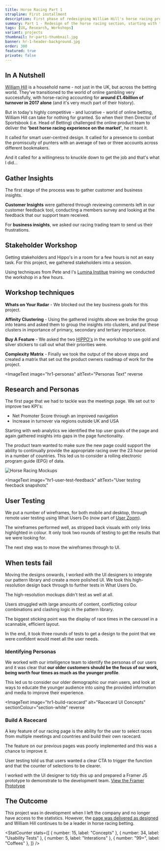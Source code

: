 ```yaml
---
title: Horse Racing Part 1
strapline: First installment
description: First phase of redesigning William Hill's horse racing product.
summary: Part 1 - Redesign of the horse racing section, starting with the meetings page.
tags: [UX, Research, Workshops]
variant: projects
thumbnail: hr-part1-thumbnail.jpg
banner: hr-1-header-background.jpg
order: 300
featured: true
private: false
---
```


## In A Nutshell

[William Hill](https://www.williamhill.com "William Hill website") is a household name - not just in the UK, but across the betting world. They've transitioned to the world of online gambling very successfully, with horse-racing accounting for **around £1.4billion of turnover in 2017 alone** (and it's very much part of their history).

But in today's highly competitive - and lucrative - world of online betting, William Hill can take for nothing for granted. So when their then Director of Sportsbook (i.e. Head of Betting) challenged the online product team to deliver the **'best horse racing experience on the market'**, he meant it.

It called for smart user-centred design. It called for a presence to combat the promiscuity of punters with an average of two or three accounts across different bookmakers.

And it called for a willingness to knuckle down to get the job and that's what I did…

<div className="section-white section-spacer child">

<ImageText image="hr1-gather-insights" altText="Gather Insights image">

## Gather Insights

The first stage of the process was to gather customer and business insights.

**Customer Insights** were gathered through reviewing comments left in
our customer feedback tool, conducting a members survey and looking at the
feedback that our support team received.

For **business insights**, we asked our racing trading team to send us
their frustrations.

</ImageText>

<ImageText image="hr1-user-workshop-2" altText="User Workshop snapshots" reverse>

## Stakeholder Workshop

Getting stakeholders and Hippo's in a room for a few hours is not an easy task. For this project, we gathered stakeholders into a session.

Using techniques from Pete and I's [Lumina Institue](https://www.luma-institute.com/ "Lumina Institute Courses") training we conducted the workshop in a few hours.

</ImageText>

<ImageText image="hr1-matrix" altText="Photos of workshop group">

## Workshop techniques

**Whats on Your Radar** - We blocked out the key business goals for this
project.

**Affinity Clustering** - Using the gathered insights above we broke the
group into teams and asked them to group the insights into clusters, and put
these clusters in importance of primary, secondary and tertiary importance.

**Buy A Feature** - We asked the two [HIPPO's](<https://www.acronymfinder.com/Highest-Paid-Person%27s-Opinion-(HiPPO).html>) in the workshop to use gold and silver stickers to call out what their priorities were.

**Complexity Matrix** - Finally we took the output of the above steps and created a matrix that set out the product owners roadmap of work for the project.

</ImageText>

<ImageText
  image="hr1-personas"
  altText="Personas Text"
  reverse
>

## Research and Personas

The first page that we had to tackle was the meetings page. We set out to
improve two KPI's:

- Net Promoter Score through an improved navigation
- Increase in turnover via regions outside UK and USA

Starting with web analytics we identified the top user goals of the page and
again gathered insights into gaps in the page functionality.

The product team wanted to make sure the new page could support the ability to
continually provide the appropriate racing over the 23 hour period in a number
of countries. This led us to consider a rolling electronic program guide (EPG)
of data.

</ImageText>

</div>

![Horse Racing Mockups](./hr1-mockups.jpeg)

<div className="section-white section-space child">

<ImageText
image="hr1-user-test-feedback"
altText="User testing feecback snapshots"
>

## User Testing

We put a number of wireframes, for both mobile and desktop, through remote user testing using What Users Do (now part of [User Zoom](https://www.userzoom.com/ "User Zoom Website")).

The wireframes performed well, as stripped back visuals with only links highlighted in colour. It only took two rounds of testing to get the results that we were looking for.

The next step was to move the wireframes through to UI.

</ImageText>

<ImageText image="hr1-user-ui" altText="User testing the UI" reverse>

## When tests fail

Moving the designs onwards, I worked with the UI designers to integrate our pattern library and create a more polished UI. We took this high-resolution design back through to further tests in What Users Do.

The high-resolution mockups didn't test as well at all.

Users struggled with large amounts of content, conflicting colour combinations and clashing logic in the pattern library.

The biggest sticking point was the display of race times in the carousel in a scannable, efficient layout.

In the end, it took three rounds of tests to get a design to the point that we were confident would meet all the user needs.

</ImageText>

</div>

### Identifying Personas

We worked with our intelligence team to identify the personas of our users and
it was clear that **our older customers should be the focus of our work, being
worth four times as much as the younger profile**.

This led us to consider our older demographic our main users, and look at ways to educate the younger audience into using the provided information and media to improve their experience.

<ImageText
image="hr1-build-racecard"
alt="Racecard UI Concepts"
sectionColour="section-white"
reverse
>

### Build A Racecard

A key feature of our racing page is the ability for the user to select races from multiple meetings and countries and build their own racecard.

The feature on our previous pages was poorly implemented and this was a chance to improve it.

User testing told us that users wanted a clear CTA to trigger the function and that the counter of selections to be clearer.

I worked with the UI designer to tidy this up and prepared a Framer JS prototype to demonstrate to the development team. [View the Framer Prototype](https://framer.cloud/oXcok)

</ImageText>

## The Outcome

This project was in development when I left the company and no longer have access
to the statistics. However, the [page was delivered as designed](https://sports.williamhill.com/betting/en-gb/horse-racing/meetings) and William Hill continues to be a leader in horse racing betting.

<StatCounter
  stats={[
    { number: 15, label: "Concepts" },
    { number: 34, label: "Usability Tests" },
    { number: 5, label: "Interations" },
    { number: "99+", label: "Coffees" },
  ]}
/>
